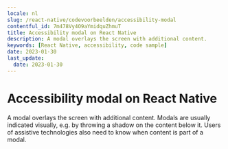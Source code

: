 ```yaml
---
locale: nl
slug: /react-native/codevoorbeelden/accessibility-modal
contentful_id: 7m478Vy4O9aYmidquZhmuT
title: Accessibility modal on React Native
description: A modal overlays the screen with additional content.
keywords: [React Native, accessibility, code sample]
date: 2023-01-30
last_update:
  date: 2023-01-30
---
```


# Accessibility modal on React Native

A modal overlays the screen with additional content. Modals are usually indicated visually, e.g. by throwing a shadow on the content below it. Users of assistive technologies also need to know when content is part of a modal.

<CodeSample id="accessibility-modal" framework="react-native" locale="nl"/>

